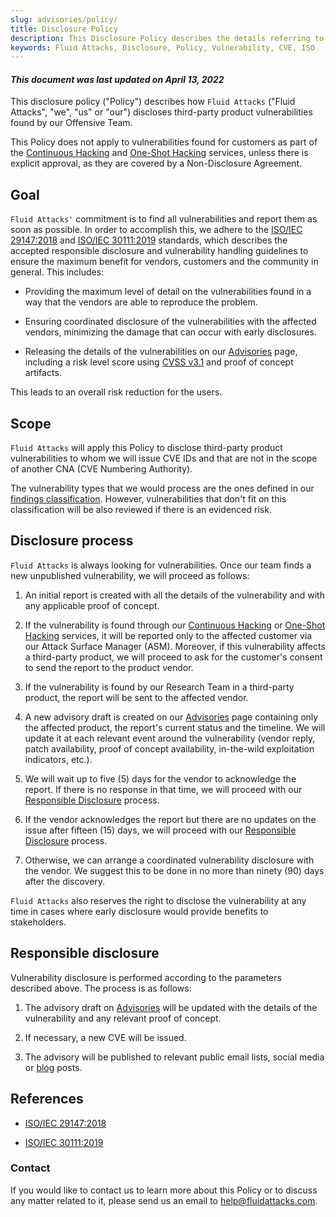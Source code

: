 ```yaml
---
slug: advisories/policy/
title: Disclosure Policy
description: This Disclosure Policy describes the details referring to the parameters used by Fluid Attacks on disclosing public vulnerabilities.
keywords: Fluid Attacks, Disclosure, Policy, Vulnerability, CVE, ISO
---
```


#### *This document was last updated on April 13, 2022*

This disclosure policy ("Policy") describes how `Fluid Attacks` ("Fluid
Attacks", "we", "us" or "our") discloses third-party product
vulnerabilities found by our Offensive Team.

This Policy does not apply to vulnerabilities found for customers as
part of the [Continuous Hacking](../../services/continuous-hacking) and
[One-Shot Hacking](../../services/one-shot-hacking) services, unless
there is explicit approval, as they are covered by a Non-Disclosure
Agreement.

## Goal

`Fluid Attacks'` commitment is to find all vulnerabilities and report
them as soon as possible. In order to accomplish this, we adhere to the
[ISO/IEC 29147:2018](https://www.iso.org/standard/72311.html) and
[ISO/IEC 30111:2019](https://www.iso.org/standard/69725.html) standards,
which describes the accepted responsible disclosure and vulnerability
handling guidelines to ensure the maximum benefit for vendors, customers
and the community in general. This includes:

- Providing the maximum level of detail on the vulnerabilities found
  in a way that the vendors are able to reproduce the problem.

- Ensuring coordinated disclosure of the vulnerabilities with the
  affected vendors, minimizing the damage that can occur with early
  disclosures.

- Releasing the details of the vulnerabilities on our
  [Advisories](../) page, including a risk level score using [CVSS
  v3.1](https://www.first.org/cvss/calculator/3.1) and proof of
  concept artifacts.

This leads to an overall risk reduction for the users.

## Scope

`Fluid Attacks` will apply this Policy to disclose third-party product
vulnerabilities to whom we will issue CVE IDs and that are not in the
scope of another CNA (CVE Numbering Authority).

The vulnerability types that we would process are the ones defined in
our [findings classification](https://docs.fluidattacks.com/criteria/vulnerabilities/).
However, vulnerabilities that don't fit on this classification will be
also reviewed if there is an evidenced risk.

## Disclosure process

`Fluid Attacks` is always looking for vulnerabilities. Once our team
finds a new unpublished vulnerability, we will proceed as follows:

1. An initial report is created with all the details of the
    vulnerability and with any applicable proof of concept.

2. If the vulnerability is found through our [Continuous
    Hacking](../../services/continuous-hacking) or [One-Shot
    Hacking](../../services/one-shot-hacking) services, it will be
    reported only to the affected customer via our Attack Surface
    Manager (ASM).
    Moreover,
    if this vulnerability affects a third-party product,
    we will proceed to ask for the customer's consent
    to send the report to the product vendor.

3. If the vulnerability is found by our Research Team in a third-party
    product, the report will be sent to the affected vendor.

4. A new advisory draft is created on our [Advisories](../) page
    containing only the affected product, the report's current status
    and the timeline. We will update it at each relevant event around
    the vulnerability (vendor reply, patch availability, proof of
    concept availability, in-the-wild exploitation indicators, etc.).

5. We will wait up to five (5) days for the vendor to acknowledge the
    report. If there is no response in that time, we will proceed with
    our [Responsible Disclosure](#Responsible_disclosure) process.

6. If the vendor acknowledges the report but there are no updates on
    the issue after fifteen (15) days, we will proceed with our
    [Responsible Disclosure](#Responsible_disclosure) process.

7. Otherwise, we can arrange a coordinated vulnerability disclosure
    with the vendor. We suggest this to be done in no more than ninety
    (90) days after the discovery.

`Fluid Attacks` also reserves the right to disclose the vulnerability at
any time in cases where early disclosure would provide benefits to
stakeholders.

## Responsible disclosure

Vulnerability disclosure is performed according to the parameters
described above. The process is as follows:

1. The advisory draft on [Advisories](../) will be updated with the
    details of the vulnerability and any relevant proof of concept.

2. If necessary, a new CVE will be issued.

3. The advisory will be published to relevant public email lists,
    social media or [blog](../../blog/) posts.

## References

- [ISO/IEC 29147:2018](https://www.iso.org/standard/72311.html)

- [ISO/IEC 30111:2019](https://www.iso.org/standard/69725.html)

### Contact

If you would like to contact us to learn more about this Policy or to
discuss any matter related to it,
please send us an email to help@fluidattacks.com.
